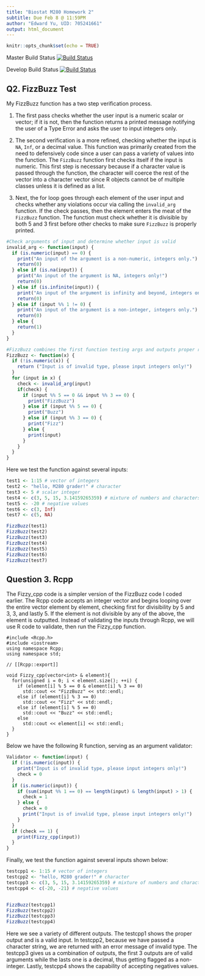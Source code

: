 ```yaml
---
title: "Biostat M280 Homework 2"
subtitle: Due Feb 8 @ 11:59PM
author: "Edward Yu, UID: 705241661"
output: html_document
---
```


```r
knitr::opts_chunk$set(echo = TRUE)
```

Master Build Status
[![Build Status](https://travis-ci.com/edwardmjyu/biostat-m280-2019-winter.svg?token=yQzFps26vPmcxdEGm582&branch=master)](https://travis-ci.com/edwardmjyu/biostat-m280-2019-winter)  

Develop Build Status
[![Build Status](https://travis-ci.com/edwardmjyu/biostat-m280-2019-winter.svg?token=yQzFps26vPmcxdEGm582&branch=develop)](https://travis-ci.com/edwardmjyu/biostat-m280-2019-winter)
  
## Q2. FizzBuzz Test

My FizzBuzz function has a two step verification process. 

1. The first pass checks whether the user input is a numeric scalar or vector; if it is not, then the function returns a printed message notifying the user of a Type Error and asks the user to input integers only. 

2. The second verification is a more refined, checking whether the input is `NA`, `Inf`, or a decimal value. This function was primarily created from the need to defensively code since a user can pass a variety of values into the function. The `FizzBuzz` function first checks itself if the input is numeric. This first step is necessary because if a character value is passed through the function, the character will coerce the rest of the vector into a character vector since R objects cannot be of multiple classes unless it is defined as a list. 

3. Next, the for loop goes through each element of the user input and checks whether any violations occur via calling the `invalid_arg` function. If the check passes, then the element enters the meat of the `FizzBuzz` function. The function must check whether it is divisible by both 5 and 3 first before other checks to make sure `FizzBuzz` is properly printed. 

```r
#Check arguments of input and determine whether input is valid
invalid_arg <- function(input) {
  if (is.numeric(input) == 0) {
    print("An input of the argument is a non-numeric, integers only.")
    return(0)
  } else if (is.na(input)) {
    print("An input of the argument is NA, integers only!")
    return(0)
  } else if (is.infinite(input)) {
    print("An input of the argument is infinity and beyond, integers only.")
    return(0)
  } else if (input %% 1 != 0) {
    print("An input of the argument is a non-integer, integers only.")
    return(0)
  } else {
    return(1)
  }
}

#FizzBuzz combines the first function testing args and outputs proper response.
FizzBuzz <- function(x) {
  if (!is.numeric(x)) {
    return ("Input is of invalid type, please input integers only!")
  } 
  for (input in x) {
    check <- invalid_arg(input)
    if(check) {
      if (input %% 5 == 0 && input %% 3 == 0) {
        print("FizzBuzz")
      } else if (input %% 5 == 0) {
        print("Buzz")
      } else if (input %% 3 == 0) {
        print("Fizz") 
      } else {
        print(input)
      }
    }
  }
}
```

Here we test the function against several inputs:
```r
test1 <- 1:15 # vector of integers
test2 <- "hello, M280 grader!" # character
test3 <- 5 # scalar integer
test4 <- c(3, 5, 15, 3.14159265359) # mixture of numbers and characters
test5 <- -20 # negative values
test6 <- c(3, Inf)
test7 <- c(5, NA)

FizzBuzz(test1)
FizzBuzz(test2)
FizzBuzz(test3)
FizzBuzz(test4)
FizzBuzz(test5)
FizzBuzz(test6)
FizzBuzz(test7)
```


## Question 3. Rcpp

The Fizzy_cpp code is a simpler version of the FizzBuzz code I coded earlier. The Rcpp code accepts an integer vector and begins looping over the entire vector element by element, checking first for divisibility by 5 and 3, 3, and lastly 5. If the element is not divisible by any of the above, the element is outputted. Instead of validating the inputs through Rcpp, we will use R code to validate, then run the Fizzy_cpp function. 

```Rcpp
#include <Rcpp.h>
#include <iostream>
using namespace Rcpp;
using namespace std;

// [[Rcpp::export]]

void Fizzy_cpp(vector<int> & element){
  for(unsigned i = 0; i < element.size(); ++i) {
    if (element[i] % 5 == 0 & element[i] % 3 == 0)
      std::cout << "FizzBuzz" << std::endl;
    else if (element[i] % 3 == 0) 
      std::cout << "Fizz" << std::endl;
    else if (element[i] % 5 == 0)
      std::cout << "Buzz" << std::endl;
    else 
      std::cout << element[i] << std::endl;
  }
}
```

Below we have the following R function, serving as an argument validator:

```r
Validator <- function(input) {
  if (!is.numeric(input)) {
    print("Input is of invalid type, please input integers only!")
    check = 0
  }
  if (is.numeric(input)) {
    if (sum(input %% 1 == 0) == length(input) & length(input) > 1) {
      check = 1
    } else {
      check = 0
      print("Input is of invalid type, please input integers only!")
    }
  }
  if (check == 1) {
    print(Fizzy_cpp(input))
  }
}
```

Finally, we test the function against several inputs shown below:
```r
testcpp1 <- 1:15 # vector of integers
testcpp2 <- "hello, M280 grader!" # character
testcpp3 <- c(3, 5, 15, 3.14159265359) # mixture of numbers and characters
testcpp4 <- c(-20, -21) # negative values


FizzBuzz(testcpp1)
FizzBuzz(testcpp2)
FizzBuzz(testcpp3)
FizzBuzz(testcpp4)
```

Here we see a variety of different outputs. The testcpp1 shows the proper output and is a valid input. In testcpp2, because we have passed a character string, we are returned with an error message of invalid type. The testcpp3 gives us a combination of outputs, the first 3 outputs are of valid arguments while the lasts one is a decimal, thus getting flagged as a non-integer. Lastly, testcpp4 shows the capability of accepting negatives values. 
